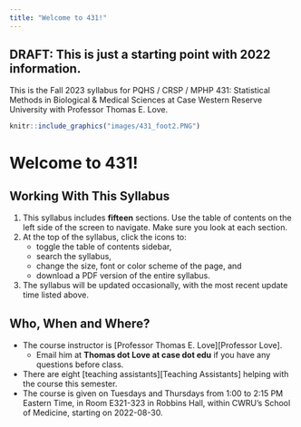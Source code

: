 ```yaml
---
title: "Welcome to 431!"
---
```


## DRAFT: This is just a starting point with 2022 information. {-}

This is the Fall 2023 syllabus for PQHS / CRSP / MPHP 431: Statistical Methods in Biological & Medical Sciences at Case Western Reserve University with Professor Thomas E. Love.

```r
knitr::include_graphics("images/431_foot2.PNG")
```

# Welcome to 431!

## Working With This Syllabus

1. This syllabus includes **fifteen** sections. Use the table of contents on the left side of the screen to navigate. Make sure you look at each section.
2. At the top of the syllabus, click the icons to:
    - toggle the table of contents sidebar,
    - search the syllabus, 
    - change the size, font or color scheme of the page, and 
    - download a PDF version of the entire syllabus.
3. The syllabus will be updated occasionally, with the most recent update time listed above.

## Who, When and Where?

- The course instructor is [Professor Thomas E. Love][Professor Love]. 
  - Email him at **Thomas dot Love at case dot edu** if you have any questions before class.
- There are eight [teaching assistants][Teaching Assistants] helping with the course this semester.
- The course is given on Tuesdays and Thursdays from 1:00 to 2:15 PM Eastern Time, in Room E321-323 in Robbins Hall, within CWRU's School of Medicine, starting on 2022-08-30.

